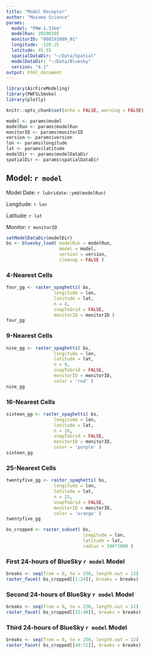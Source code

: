 ```yaml
---
title: "Model Receptor"
author: "Mazama Science"
params:
  model: "PNW-1.33km"
  modelRun: 20200305
  monitorID: "060192009_01"
  longitude: -120.25
  latitude: 45.55
  spatialDataDir: "~/Data/Spatial"
  modelDataDir: "~/Data/Bluesky"
  version: "4.1"
output: html_document
---
```




```r
library(AirFireModeling)
library(PWFSLSmoke)
library(plotly)

knitr::opts_chunk$set(echo = FALSE, warning = FALSE)

model <- params$model
modelRun <- params$modelRun
monitorID <- params$monitorID
version <- params$version
lon <- params$longitude
lat <- params$latitude
modelDir <- params$modelDataDir
spatialDir <- params$spatialDataDir
```

## Model: `r model`

Model Date: `r lubridate::ymd(modelRun)`

Longitude: `r lon`

Latitude: `r lat`

Monitor: `r monitorID`

```r
setModelDataDir(modelDir)
bs <- bluesky_load( modelRun = modelRun, 
                    model = model, 
                    version = version, 
                    cleanup = FALSE )
```

### 4-Nearest Cells

```r
four_gg <- raster_spaghetti( bs, 
                  longitude = lon, 
                  latitude = lat, 
                  n = 4, 
                  snapToGrid = FALSE, 
                  monitorID = monitorID )
four_gg
```

### 9-Nearest Cells

```r
nine_gg <- raster_spaghetti( bs, 
                  longitude = lon, 
                  latitude = lat, 
                  n = 9, 
                  snapToGrid = FALSE, 
                  monitorID = monitorID, 
                  color = 'red' )
nine_gg
```

### 16-Nearest Cells

```r
sixteen_gg <- raster_spaghetti( bs, 
                  longitude = lon, 
                  latitude = lat, 
                  n = 16, 
                  snapToGrid = FALSE, 
                  monitorID = monitorID, 
                  color = 'purple' )
sixteen_gg
```

### 25-Nearest Cells

```r
twentyfive_gg <- raster_spaghetti( bs, 
                  longitude = lon, 
                  latitude = lat, 
                  n = 25, 
                  snapToGrid = FALSE, 
                  monitorID = monitorID, 
                  color = 'orange' )
twentyfive_gg
```

```r
bs_cropped <- raster_subset( bs, 
                             longitude = lon, 
                             latitude = lat, 
                             radius = 100*1000 )
```

### First 24-hours of BlueSky `r model` Model

```r
breaks <- seq(from = 0, to = 250, length.out = 12)
raster_facet( bs_cropped[[1:24]], breaks = breaks)
```

### Second 24-hours of BlueSky `r model` Model

```r
breaks <- seq(from = 0, to = 250, length.out = 12)
raster_facet( bs_cropped[[25:48]], breaks = breaks)
```

### Third 24-hours of BlueSky `r model` Model

```r
breaks <- seq(from = 0, to = 250, length.out = 12)
raster_facet( bs_cropped[[49:72]], breaks = breaks)
```



